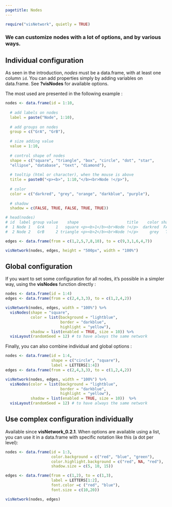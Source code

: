 ```yaml
---
pagetitle: Nodes
---
```


```r
require("visNetwork", quietly = TRUE)
```

### We can customize nodes with a lot of options, and by various ways. 

## Individual configuration

As seen in the introduction, *nodes* must be a data.frame, with at least one column ```id```. You can add properties simply by adding variables on data.frame. See **?visNodes** for available options. 

The most used are presented in the following example :

```r
nodes <- data.frame(id = 1:10,
                    
  # add labels on nodes
  label = paste("Node", 1:10),
  
  # add groups on nodes 
  group = c("GrA", "GrB"),
  
  # size adding value
  value = 1:10,          
  
  # control shape of nodes
  shape = c("square", "triangle", "box", "circle", "dot", "star",
  "ellipse", "database", "text", "diamond"),
  
  # tooltip (html or character), when the mouse is above
  title = paste0("<p><b>", 1:10,"</b><br>Node !</p>"),
  
  # color
  color = c("darkred", "grey", "orange", "darkblue", "purple"),
  
  # shadow
  shadow = c(FALSE, TRUE, FALSE, TRUE, TRUE))             

# head(nodes)
# id  label group value    shape                     title    color shadow
#  1 Node 1   GrA     1   square <p><b>1</b><br>Node !</p>  darkred  FALSE
#  2 Node 2   GrB     2 triangle <p><b>2</b><br>Node !</p>     grey   TRUE

edges <- data.frame(from = c(1,2,5,7,8,10), to = c(9,3,1,6,4,7))
```

```r
visNetwork(nodes, edges, height = "500px", width = "100%")
```

## Global configuration

If you want to set some configuration for all nodes, it's possible in a simpler way, using the **visNodes** function directly :

```r
nodes <- data.frame(id = 1:4)
edges <- data.frame(from = c(2,4,3,3), to = c(1,2,4,2))

visNetwork(nodes, edges, width = "100%") %>% 
  visNodes(shape = "square", 
           color = list(background = "lightblue", 
                        border = "darkblue",
                        highlight = "yellow"),
           shadow = list(enabled = TRUE, size = 10)) %>%
  visLayout(randomSeed = 12) # to have always the same network         
```

Finally, you can also combine individual and global options : 

```r
nodes <- data.frame(id = 1:4, 
                    shape = c("circle", "square"), 
                    label = LETTERS[1:4])
edges <- data.frame(from = c(2,4,3,3), to = c(1,2,4,2))

visNetwork(nodes, edges, width = "100%") %>% 
  visNodes(color = list(background = "lightblue", 
                        border = "darkblue",
                        highlight = "yellow"),
           shadow = list(enabled = TRUE, size = 10))  %>%
  visLayout(randomSeed = 12) # to have always the same network                     
```

## Use complex configuration individually

Available since __visNetwork_0.2.1__. When options are available using a list, you can use it in a data.frame with specific notation like this (a dot per level): 


```r
nodes <- data.frame(id = 1:3, 
                    color.background = c("red", "blue", "green"),
                    color.highlight.background = c("red", NA, "red"), 
                    shadow.size = c(5, 10, 15))

edges <- data.frame(from = c(1,2), to = c(1,3),
                    label = LETTERS[1:2], 
                    font.color =c ("red", "blue"), 
                    font.size = c(10,20))

visNetwork(nodes, edges)  
```
